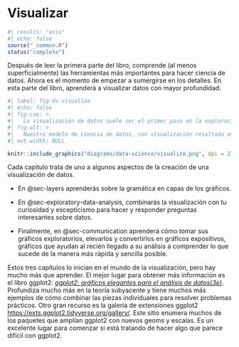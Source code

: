 # Visualizar {#sec-visualize .unnumbered}

```r
#| results: "asis"
#| echo: false
source("_common.R")
status("complete")
```

Después de leer la primera parte del libro, comprende (al menos superficialmente) las herramientas más importantes para hacer ciencia de datos.
Ahora es el momento de empezar a sumergirse en los detalles.
En esta parte del libro, aprenderá a visualizar datos con mayor profundidad.

```r
#| label: fig-ds-visualize
#| echo: false
#| fig-cap: >
#|   La visualización de datos suele ser el primer paso en la exploración de datos.
#| fig-alt: >
#|   Nuestro modelo de ciencia de datos, con visualización resaltada en azul.
#| out.width: NULL

knitr::include_graphics("diagrams/data-science/visualize.png", dpi = 270)
```

Cada capítulo trata de uno a algunos aspectos de la creación de una visualización de datos.

-   En @sec-layers aprenderás sobre la gramática en capas de los gráficos.

-   En @sec-exploratory-data-analysis, combinarás la visualización con tu curiosidad y escepticismo para hacer y responder preguntas interesantes sobre datos.

-   Finalmente, en @sec-communication aprenderá cómo tomar sus gráficos exploratorios, elevarlos y convertirlos en gráficos expositivos, gráficos que ayudan al recién llegado a su análisis a comprender lo que sucede de la manera más rápida y sencilla posible.

Estos tres capítulos lo inician en el mundo de la visualización, pero hay mucho más que aprender.
El mejor lugar para obtener más información es el libro ggplot2: [*ggplot2: gráficos elegantes para el análisis de datos(3e)*](https://ggplot2-book.org/).
Profundiza mucho más en la teoría subyacente y tiene muchos más ejemplos de cómo combinar las piezas individuales para resolver problemas prácticos.
Otro gran recurso es la galería de extensiones ggplot2 <https://exts.ggplot2.tidyverse.org/gallery/>.
Este sitio enumera muchos de los paquetes que amplían ggplot2 con nuevos geoms y escalas.
Es un excelente lugar para comenzar si está tratando de hacer algo que parece difícil con ggplot2.
